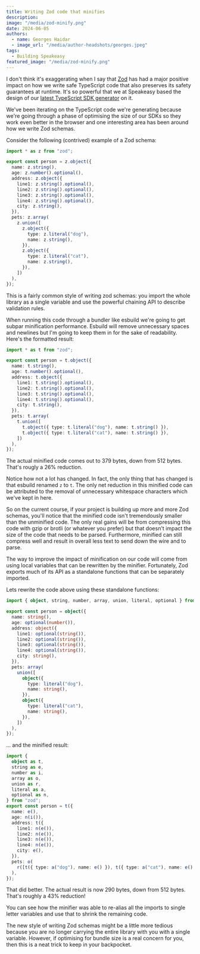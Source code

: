 ```yaml
---
title: Writing Zod code that minifies
description:
image: "/media/zod-minify.png"
date: 2024-06-05
authors:
  - name: Georges Haidar
  - image_url: "/media/author-headshots/georges.jpeg"
tags:
  - Building Speakeasy
featured_image: "/media/zod-minify.png"
---
```


I don't think it's exaggerating when I say that [Zod](https://zod.dev/) has had a major
positive impact on how we write safe TypeScript code that also preserves its
safety guarantees at runtime. It's so powerful that we at Speakeasy based the
design of our [latest TypeScript SDK generator](/post/introducing-universal-ts) on it.

We've been iterating on the TypeScript code we're generating because we're going
through a phase of optimising the size of our SDKs so they work even better in
the browser and one interesting area has been around how we write Zod schemas.

Consider the following (contrived) example of a Zod schema:

```ts
import * as z from "zod";

export const person = z.object({
  name: z.string(),
  age: z.number().optional(),
  address: z.object({
    line1: z.string().optional(),
    line2: z.string().optional(),
    line3: z.string().optional(),
    line4: z.string().optional(),
    city: z.string(),
  }),
  pets: z.array(
    z.union([
      z.object({
        type: z.literal("dog"),
        name: z.string(),
      }),
      z.object({
        type: z.literal("cat"),
        name: z.string(),
      }),
    ])
  ),
});
```

This is a fairly common style of writing zod schemas: you import the whole
library as a single variable and use the powerful chaining API to describe
validation rules.

When running this code through a bundler like esbuild we're going to get subpar
minification performance. Esbuild will remove unnecessary spaces and newlines
but I'm going to keep them in for the sake of readability. Here's the formatted
result:

```ts
import * as t from "zod";

export const person = t.object({
  name: t.string(),
  age: t.number().optional(),
  address: t.object({
    line1: t.string().optional(),
    line2: t.string().optional(),
    line3: t.string().optional(),
    line4: t.string().optional(),
    city: t.string(),
  }),
  pets: t.array(
    t.union([
      t.object({ type: t.literal("dog"), name: t.string() }),
      t.object({ type: t.literal("cat"), name: t.string() }),
    ])
  ),
});
```

The actual minified code comes out to 379 bytes, down from 512 bytes. That's
rougly a 26% reduction.

Notice how not a lot has changed. In fact, the only thing that has changed is
that esbuild renamed `z` to `t`. The only net reduction in this minified code
can be attributed to the removal of unnecessary whitespace characters which
we've kept in here.

So on the current course, if your project is building up more and more Zod
schemas, you'll notice that the minified code isn't tremendously smaller than
the unminified code. The only real gains will be from compressing this code with
gzip or brotli (or whatever you prefer) but that doesn't impact the size of the
code that needs to be parsed. Furthermore, minified can still compress well and
result in overall less text to send down the wire and to parse.

The way to improve the impact of minification on our code will come from using
local variables that can be rewritten by the minifier. Fortunately, Zod exports
much of its API as a standalone functions that can be separately imported.

Lets rewrite the code above using these standalone functions:

```ts
import { object, string, number, array, union, literal, optional } from "zod";

export const person = object({
  name: string(),
  age: optional(number()),
  address: object({
    line1: optional(string()),
    line2: optional(string()),
    line3: optional(string()),
    line4: optional(string()),
    city: string(),
  }),
  pets: array(
    union([
      object({
        type: literal("dog"),
        name: string(),
      }),
      object({
        type: literal("cat"),
        name: string(),
      }),
    ])
  ),
});
```

... and the minified result:

```ts
import {
  object as t,
  string as e,
  number as i,
  array as o,
  union as r,
  literal as a,
  optional as n,
} from "zod";
export const person = t({
  name: e(),
  age: n(i()),
  address: t({
    line1: n(e()),
    line2: n(e()),
    line3: n(e()),
    line4: n(e()),
    city: e(),
  }),
  pets: o(
    r([t({ type: a("dog"), name: e() }), t({ type: a("cat"), name: e() })])
  ),
});
```

That did better. The actual result is now 290 bytes, down from 512 bytes. That's
roughly a 43% reduction!

You can see how the minifier was able to re-alias all the imports to single
letter variables and use that to shrink the remaining code.

The new style of writing Zod schemas might be a little more tedious because you
are no longer carrying the entire library with you with a single variable.
However, if optimising for bundle size is a real concern for you, then this is a
neat trick to keep in your backpocket.

